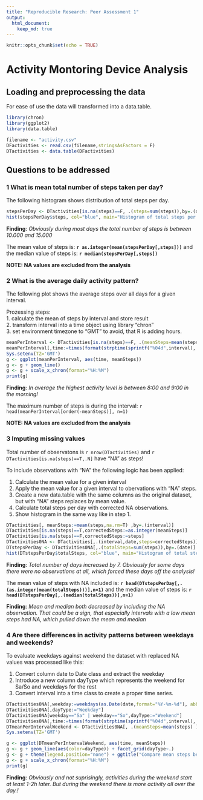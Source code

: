 ```yaml
---
title: "Reproducible Research: Peer Assessment 1"
output: 
  html_document:
    keep_md: true
---
```


```r
knitr::opts_chunk$set(echo = TRUE)
```
# Activity Montoring Device Analysis

## Loading and preprocessing the data

For ease of use the data will transformed into a data.table.
```r
library(chron)
library(ggplot2)
library(data.table)

filename <- "activity.csv"
DFactivities <- read.csv(filename,stringsAsFactors = F)
DTactivities <- data.table(DFactivities)
```

## Questions to be addressed

### 1 What is mean total number of steps taken per day?

The following histogram shows distribution of total steps per day.
```r
stepsPerDay <- DTactivities[is.na(steps)==F, .(steps=sum(steps)),by=.(date)]
hist(stepsPerDay$steps, col="blue", main="Histogram of total steps per day", xlab="Total steps", ylab=paste("Days (Total: ", nrow(stepsPerDay), ")"))

```

**Finding**: *Obviously during most days the total number of steps is between 10.000 and 15.000*

The mean value of steps is: **`r as.integer(mean(stepsPerDay[,steps]))`** and the median value of steps is: **`r median(stepsPerDay[,steps])`**

**NOTE: NA values are excluded from the analysis**  


### 2 What is the average daily activity pattern?

The following plot shows the average steps over all days for a given interval. 

Prozessing steps:  
 1. calculate the mean of steps by interval and store result  
 2. transform interval into a time object using library "chron"  
 3. set environment timezone to "GMT" to avoid, that R is adding hours. 

```r
meanPerInterval <- DTactivities[is.na(steps)==F, .(meanSteps=mean(steps) ),by=.(interval)]
meanPerInterval[,time:=times(format(strptime(sprintf("%04d",interval), format="%H%M"), format = "%H:%M:00"))]
Sys.setenv(TZ='GMT')
g <- ggplot(meanPerInterval, aes(time, meanSteps))
g <- g + geom_line()
g <- g + scale_x_chron(format="%H:%M")
print(g)
```

**Finding**: *In average the highest activity level is between 8:00 and 9:00 in the morning!*

The maximum number of steps is during the interval: `r head(meanPerInterval[order(-meanSteps)], n=1)`

**NOTE: NA values are excluded from the analysis**  


### 3 Imputing missing values

Total number of observatons is `r nrow(DTactivities)` and `r DTactivities[is.na(steps)==T,.N]` have "NA" as steps!


To include observations with "NA" the following logic has been applied:

1. Calculate the mean value for a given interval
2. Apply the mean value for a given interval to obervations with "NA" steps.
3. Create a new data.table with the same columns as the original dataset, but with "NA" steps replaces by mean value.
4. Calculate total steps per day with corrected NA observations.
5. Show histogram in the same way like in step 1.

```r
DTactivities[, meanSteps:=mean(steps,na.rm=T) ,by=.(interval)]
DTactivities[is.na(steps)==T,correctedSteps:=as.integer(meanSteps)]
DTactivities[is.na(steps)==F,correctedSteps:=steps]
DTactivities0NA <- DTactivities[,.(interval,date,steps=correctedSteps)]
DTstepsPerDay <- DTactivities0NA[,.(totalSteps=sum(steps)),by=.(date)]
hist(DTstepsPerDay$totalSteps, col="blue", main="Histogram of total steps per day (incl NA)", xlab="Total steps", ylab=paste("Days (Total: ", nrow(DTstepsPerDay), ")"))
```

**Finding**: *Total number of days increased by 7. Obviously for some days there were no observations at all, which forced these days off the analysis!*

The mean value of steps with NA included is: **`r head(DTstepsPerDay[,.(as.integer(mean(totalSteps)))],n=1)`** and the median value of steps is: **`r head(DTstepsPerDay[,.(median(totalSteps))],n=1)`**

**Finding**: *Mean and median both decreased by including the NA observation. That could be a sign, that especially intervals with a low mean steps had NA, which pulled down the mean and median*

### 4 Are there differences in activity patterns between weekdays and weekends?

To evaluate weekdays against weekend the dataset with replaced NA values was processed like this:

1. Convert column date to Date class and extract the weekday
2. Introduce a new column dayType which represents the weekend for Sa/So and weekdays for the rest
3. Convert interval into a time class to create a proper time series.

```r
DTactivities0NA[,weekday:=weekdays(as.Date(date,format="%Y-%m-%d"), abbreviate=T)]
DTactivities0NA[,dayType:="Weekday"]
DTactivities0NA[weekday=="Sa" | weekday=="So",dayType:="Weekend"]
DTactivities0NA[,time:=times(format(strptime(sprintf("%04d",interval), format="%H%M"), format = "%H:%M:00"))]
DTmeanPerIntervalWeekend <- DTactivities0NA[, .(meanSteps=mean(steps) ),by=.(time,dayType)]
Sys.setenv(TZ='GMT')

g <- ggplot(DTmeanPerIntervalWeekend, aes(time, meanSteps))
g <- g + geom_line(aes(color=dayType)) + facet_grid(dayType~.) 
g <- g + theme(legend.position="none") + ggtitle("Compare mean steps between weekend and weekdays") +xlab("Clock") + ylab("mean(Steps)")
g <- g + scale_x_chron(format="%H:%M")
print(g)
```

**Finding**: *Obviously and not suprisingly, activities during the weekend start at least 1-2h later. But during the weekend there is more activity all over the day.!*  
